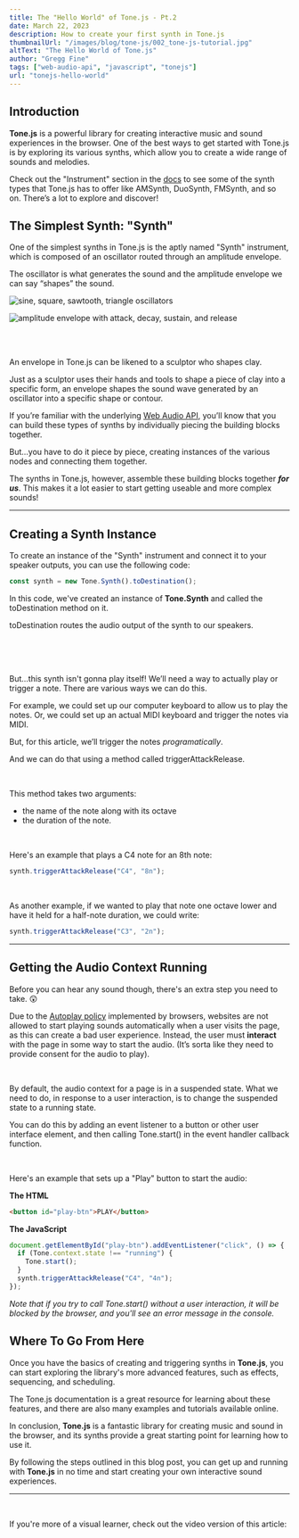 ```yaml
---
title: The "Hello World" of Tone.js - Pt.2
date: March 22, 2023
description: How to create your first synth in Tone.js
thumbnailUrl: "/images/blog/tone-js/002_tone-js-tutorial.jpg"
altText: "The Hello World of Tone.js"
author: "Gregg Fine"
tags: ["web-audio-api", "javascript", "tonejs"]
url: "tonejs-hello-world"
---
```


## Introduction

**Tone.js** is a powerful library for creating interactive music and sound experiences in the browser.
One of the best ways to get started with Tone.js is by exploring its various synths, which allow
you to create a wide range of sounds and melodies.

Check out the "Instrument" section in the [docs](https://tonejs.github.io/docs/14.7.77/Synth) to see some of the synth types that Tone.js has to offer like AMSynth, DuoSynth, FMSynth, and so on.
There’s a lot to explore and discover!

## The Simplest Synth: "Synth"

One of the simplest synths in Tone.js is the aptly named "Synth" instrument, which is composed of an oscillator
routed through an amplitude envelope.

The oscillator is what generates the sound and the amplitude envelope we can say “shapes” the sound.

<Image
  src="/images/blog/tone-js/oscillators.jpg"
  width={500}
  height={613}
  alt="sine, square, sawtooth, triangle oscillators"
/>

<Image
  src="/images/blog/tone-js/amplitude-envelope.jpg"
  width={500}
  height={491}
  alt="amplitude envelope with attack, decay, sustain, and release"
/>

<br />
<br />

An envelope in Tone.js can be likened to a sculptor who shapes clay.

Just as a sculptor uses their hands and tools to shape a piece of clay into a specific form,
an envelope shapes the sound wave generated by an oscillator into a specific shape or contour.

If you’re familiar with the underlying [Web Audio API](https://developer.mozilla.org/en-US/docs/Web/API/Web_Audio_API), you’ll know that you
can build these types of synths by individually piecing the building blocks together.

But...you have to do it piece by piece, creating instances of the various nodes and connecting
them together.

The synths in Tone.js, however, assemble these building blocks together **_for us_**.
This makes it a lot easier to start getting useable and more complex sounds!

<hr />

## Creating a Synth Instance

To create an instance of the "Synth" instrument and connect it to your speaker outputs, you can use the following code:

```js
const synth = new Tone.Synth().toDestination();
```

In this code, we've created an instance of **Tone.Synth** and called the <Syntax>toDestination</Syntax> method on it.

<Syntax>toDestination</Syntax> routes the audio output of the synth to our speakers.

<br />
<br />
<br />

But...this synth isn't gonna play itself! We’ll need a way to actually play or trigger a note.
There are various ways we can do this.

For example, we could set up our computer keyboard to allow us to play the notes.
Or, we could set up an actual MIDI keyboard and trigger the notes via MIDI.

But, for this article, we’ll trigger the notes _programatically_.

And we can do that using a method called <Syntax>triggerAttackRelease</Syntax>.

<br />

This method takes two arguments:

- the name of the note along with its octave
- the duration of the note.

<br />

Here's an example that plays a C4 note for an 8th note:

```js
synth.triggerAttackRelease("C4", "8n");
```

<br />

As another example, if we wanted to play that note one octave lower and have it held for a half-note duration, we
could write:

```js
synth.triggerAttackRelease("C3", "2n");
```

<hr />

## Getting the Audio Context Running

Before you can hear any sound though, there's an extra step you need to take. 😲

Due to the [Autoplay policy](https://developer.chrome.com/blog/autoplay/) implemented by browsers, websites are not allowed to start playing sounds automatically
when a user visits the page, as this can create a bad user experience.
Instead, the user must **interact** with the page in some way to start the audio.
(It’s sorta like they need to provide consent for the audio to play).

<br />

By default, the audio context for a page is in a <Syntax>suspended</Syntax> state.
What we need to do, in response to a user interaction, is to change the <Syntax>suspended</Syntax> state to a <Syntax>running</Syntax> state.

You can do this by adding an event listener to a button or other user interface element, and
then calling <Syntax>Tone.start()</Syntax> in the event handler callback function.

<br />

Here's an example that sets up a "Play" button to start the audio:

**The HTML**

```html
<button id="play-btn">PLAY</button>
```

**The JavaScript**

```js
document.getElementById("play-btn").addEventListener("click", () => {
  if (Tone.context.state !== "running") {
    Tone.start();
  }
  synth.triggerAttackRelease("C4", "4n");
});
```

_Note that if you try to call <Syntax>Tone.start()</Syntax> without a user interaction, it will be blocked by the browser,
and you'll see an error message in the console._

## Where To Go From Here

Once you have the basics of creating and triggering synths in **Tone.js**, you can start exploring the library's more advanced features, such as effects, sequencing, and scheduling.

The Tone.js documentation is a great resource for learning about these features, and there are also many examples and tutorials available online.

In conclusion, **Tone.js** is a fantastic library for creating music and sound in the browser, and its synths provide a great starting point for learning how to use it.

By following the steps outlined in this blog post, you can get up and running with **Tone.js** in no time and
start creating your own interactive sound experiences.

---

<br />

If you're more of a visual learner, check out the video version of this article:

<YouTube
  id="7ZhbKclhDf4"
  alt="The 'Hello World' of Tone.js"
  imgSrc="/images/blog/tone-js/002_tone-js-video.jpg"
/>

<Ad
  txt="To take your web development skills to the next level, check out DOM Events and JavaScript"
  imgSrc="/images/ads/dom-events-and-javascript-course.jpg"
  imgWidth="240"
  imgHeight="135"
  href="https://store.thecodecreative.com/dom-events-and-javascript"
/>
